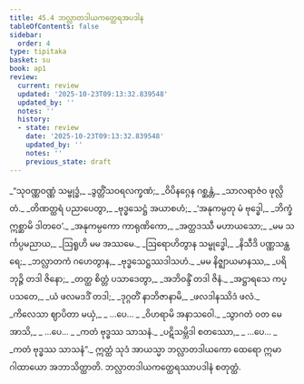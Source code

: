 ```yaml
---
title: 45.4 ဘလ္လာတဒါယကတ္ထေရအပဒါန
tableOfContents: false
sidebar:
  order: 4
type: tipitaka
basket: su
book: ap1
review:
  current: review
  updated: '2025-10-23T09:13:32.839548'
  updated_by: ''
  notes: ''
  history:
  - state: review
    date: '2025-10-23T09:13:32.839548'
    updated_by: ''
    notes: ''
    previous_state: draft
---
```



<ReviewStatus review={frontmatter.review} showDetails={true} />

<HypothesisAnnotation frontmatter={frontmatter} />

<DynamicBreadcrumb />

<Division number="22" book="ap1" e="ch" v="20" p="430">

<Paragraph number="5802" type="verses" book="ap1">
_“သုဝဏ္ဏဝဏ္ဏံ သမ္ဗုဒ္ဓံ,_  
_ဒွတ္တိံသဝရလက္ခဏံ;_  
_ဝိပိနဂ္ဂေန ဂစ္ဆန္တံ,_  
_သာလရာဇံဝ ဖုလ္လိတံ._  

</Paragraph>

</Division>
<Division number="23" book="ap1" e="ch" v="20" p="430">

<Paragraph number="5803" type="verses" book="ap1">
_တိဏတ္ထရံ ပညာပေတွာ,_  
_ဗုဒ္ဓသေဋ္ဌံ အယာစဟံ;_  
_‘အနုကမ္ပတု မံ ဗုဒ္ဓေါ,_  
_ဘိက္ခံ ဣစ္ဆာမိ ဒါတဝေ’._  

</Paragraph>

</Division>
<Division number="24" book="ap1" e="ch" v="20" p="431">

<Paragraph number="5804" type="verses" book="ap1">
_အနုကမ္ပကော ကာရုဏိကော,_  
_အတ္ထဒဿီ မဟာယသော;_  
_မမ သင်္ကပ္ပမညာယ,_  
_ဩရူဟိ မမ အဿမေ._  

</Paragraph>

</Division>
<Division number="25" book="ap1" e="ch" v="20" p="431">

<Paragraph number="5805" type="verses" book="ap1">
_ဩရောဟိတွာန သမ္ဗုဒ္ဓေါ,_  
_နိသီဒိ ပဏ္ဏသန္ထရေ;_  
_ဘလ္လာတကံ ဂဟေတွာန,_  
_ဗုဒ္ဓသေဋ္ဌဿဒါသဟံ._  

</Paragraph>

</Division>
<Division number="26" book="ap1" e="ch" v="20" p="431">

<Paragraph number="5806" type="verses" book="ap1">
_မမ နိဇ္ဈာယမာနဿ,_  
_ပရိဘုဉ္ဇိ တဒါ ဇိနော;_  
_တတ္ထ စိတ္တံ ပသာဒေတွာ,_  
_အဘိဝန္ဒိံ တဒါ ဇိနံ._  

</Paragraph>

</Division>
<Division number="27" book="ap1" e="ch" v="20" p="431">

<Paragraph number="5807" type="verses" book="ap1">
_အဋ္ဌာရသေ ကပ္ပသတေ,_  
_ယံ ဖလမဒဒိံ တဒါ;_  
_ဒုဂ္ဂတိံ နာဘိဇာနာမိ,_  
_ဖလဒါနဿိဒံ ဖလံ._  

</Paragraph>

</Division>
<Division number="28" book="ap1" e="ch" v="20" p="431">

<Paragraph number="5808" type="verses" book="ap1">
_ကိလေသာ ဈာပိတာ မယှံ,_  
_ …ပေ… _  
_ဝိဟရာမိ အနာသဝေါ._  

</Paragraph>

</Division>
<Division number="29" book="ap1" e="ch" v="20" p="431">

<Paragraph number="5809" type="verses" book="ap1">
_သွာဂတံ ဝတ မေ အာသိ,_  
_ …ပေ… _  
_ကတံ ဗုဒ္ဓဿ သာသနံ._  

</Paragraph>

</Division>
<Division number="30" book="ap1" e="ch" v="20" p="431">

<Paragraph number="5810" type="verses" book="ap1">
_ပဋိသမ္ဘိဒါ စတဿော,_  
_ …ပေ… _  
_ကတံ ဗုဒ္ဓဿ သာသနံ”._  

</Paragraph>

<Paragraph number="5811" book="ap1">
ဣတ္ထံ သုဒံ အာယသ္မာ ဘလ္လာတဒါယကော ထေရော ဣမာ ဂါထာယော အဘာသိတ္ထာတိ.

</Paragraph>
</Division>

<Paragraph number="5812" type="center" book="ap1">
ဘလ္လာတဒါယကတ္ထေရဿာပဒါနံ စတုတ္ထံ.
</Paragraph>